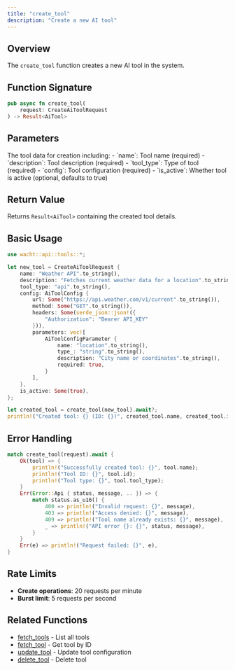 ```yaml
---
title: "create_tool"
description: "Create a new AI tool"
---
```


## Overview

The `create_tool` function creates a new AI tool in the system.

## Function Signature

```rust
pub async fn create_tool(
    request: CreateAiToolRequest
) -> Result<AiTool>
```

## Parameters

<ParamField path="request" type="CreateAiToolRequest" required>
  The tool data for creation including:
  - `name`: Tool name (required)
  - `description`: Tool description (required)
  - `tool_type`: Type of tool (required)
  - `config`: Tool configuration (required)
  - `is_active`: Whether tool is active (optional, defaults to true)
</ParamField>

## Return Value

Returns `Result<AiTool>` containing the created tool details.

## Basic Usage

```rust
use wacht::api::tools::*;

let new_tool = CreateAiToolRequest {
    name: "Weather API".to_string(),
    description: "Fetches current weather data for a location".to_string(),
    tool_type: "api".to_string(),
    config: AiToolConfig {
        url: Some("https://api.weather.com/v1/current".to_string()),
        method: Some("GET".to_string()),
        headers: Some(serde_json::json!({
            "Authorization": "Bearer API_KEY"
        })),
        parameters: vec![
            AiToolConfigParameter {
                name: "location".to_string(),
                type_: "string".to_string(),
                description: "City name or coordinates".to_string(),
                required: true,
            }
        ],
    },
    is_active: Some(true),
};

let created_tool = create_tool(new_tool).await?;
println!("Created tool: {} (ID: {})", created_tool.name, created_tool.id);
```

## Error Handling

```rust
match create_tool(request).await {
    Ok(tool) => {
        println!("Successfully created tool: {}", tool.name);
        println!("Tool ID: {}", tool.id);
        println!("Tool type: {}", tool.tool_type);
    }
    Err(Error::Api { status, message, .. }) => {
        match status.as_u16() {
            400 => println!("Invalid request: {}", message),
            403 => println!("Access denied: {}", message),
            409 => println!("Tool name already exists: {}", message),
            _ => println!("API error {}: {}", status, message),
        }
    }
    Err(e) => println!("Request failed: {}", e),
}
```

## Rate Limits

- **Create operations**: 20 requests per minute
- **Burst limit**: 5 requests per second

## Related Functions

- [fetch_tools](fetch-tools) - List all tools
- [fetch_tool](fetch-tool) - Get tool by ID
- [update_tool](update-tool) - Update tool configuration
- [delete_tool](delete-tool) - Delete tool

